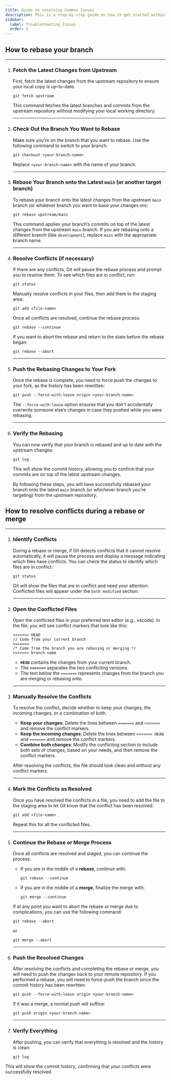```yaml
---
title: Guide to resolving Common Issues
description: This is a step-by-step guide on how to get started within the SplashKit Starlight Repo.
sidebar:
  label: Troubleshooting Issues
  order: 2
---
```



## How to rebase your branch

---

<Steps>

1. ### Fetch the Latest Changes from Upstream

    First, fetch the latest changes from the upstream repository to ensure your local copy is up-to-date.

    ```shell
    git fetch upstream
    ```

    This command fetches the latest branches and commits from the upstream repository without modifying
    your local working directory.

    ---

2. ### Check Out the Branch You Want to Rebase

    Make sure you’re on the branch that you want to rebase. Use the following command to switch to your branch:

    ```shell
    git checkout <your-branch-name>
    ```

    Replace `<your-branch-name>` with the name of your branch.

    ---

3. ### Rebase Your Branch onto the Latest `main` (or another target branch)

    To rebase your branch onto the latest changes from the upstream `main` branch (or whatever branch you
    want to base your changes on):

    ```shell
    git rebase upstream/main
    ```

    This command applies your branch’s commits on top of the latest changes from the upstream `main` branch.
    If you are rebasing onto a different branch (like `development`), replace `main` with the appropriate
    branch name.

    ---

4. ### Resolve Conflicts (if necessary)

    If there are any conflicts, Git will pause the rebase process and prompt you to resolve them. To see
    which files are in conflict, run:

    ```shell
    git status
    ```

    Manually resolve conflicts in your files, then add them to the staging area:

    ```shell
    git add <file-name>
    ```

    Once all conflicts are resolved, continue the rebase process:

    ```shell
    git rebase --continue
    ```

    If you want to abort the rebase and return to the state before the rebase began:

    ```shell
    git rebase --abort
    ```

    ---

5. ### Push the Rebasing Changes to Your Fork

    Once the rebase is complete, you need to force push the changes to your fork, as the history has
    been rewritten:

    ```shell
    git push --force-with-lease origin <your-branch-name>
    ```

    The `--force-with-lease` option ensures that you don't accidentally overwrite someone else’s changes
    in case they pushed while you were rebasing.

    ---

6. ### Verify the Rebasing

    You can now verify that your branch is rebased and up to date with the upstream changes:

    ```shell
    git log
    ```

    This will show the commit history, allowing you to confirm that your commits are on top of the latest
    upstream changes.

    By following these steps, you will have successfully rebased your branch onto the latest `main` branch
    (or whichever branch you're targeting) from the upstream repository.

</Steps>

## How to resolve conflicts during a rebase or merge

---

<Steps>

1. ### Identify Conflicts

    During a rebase or merge, if Git detects conflicts that it cannot resolve automatically, it will pause
    the process and display a message indicating which files have conflicts. You can check the status to
    identify which files are in conflict:

    ```shell
    git status
    ```

    Git will show the files that are in conflict and need your attention. Conflicted files will appear
    under the `both modified` section.

    ---

2. ### Open the Conflicted Files

    Open the conflicted files in your preferred text editor (e.g., vscode). In the file, you will see
    conflict markers that look like this:

    ```plaintext
    <<<<<<< HEAD
    // Code from your current branch
    =======
    /* Code from the branch you are rebasing or merging */
    >>>>>>> branch-name
    ```

    - **`HEAD`** contains the changes from your current branch.
    - The **`=======`** separates the two conflicting versions.
    - The text below the `=======` represents changes from the branch you are merging or rebasing onto.

    ---

3. ### Manually Resolve the Conflicts

    To resolve the conflict, decide whether to keep your changes, the incoming changes, or a combination
    of both.

    - **Keep your changes**: Delete the lines between `=======` and `>>>>>>>` and remove the conflict markers.
    - **Keep the incoming changes**: Delete the lines between `<<<<<<< HEAD` and `=======` and remove
    the conflict markers.
    - **Combine both changes**: Modify the conflicting section to include both sets of changes, based on
    your needs, and then remove the conflict markers.

    After resolving the conflicts, the file should look clean and without any conflict markers.

    ---

4. ### Mark the Conflicts as Resolved

    Once you have resolved the conflicts in a file, you need to add the file to the staging area to let
    Git know that the conflict has been resolved:

    ```shell
    git add <file-name>
    ```

    Repeat this for all the conflicted files.

    ---

5. ### Continue the Rebase or Merge Process

    Once all conflicts are resolved and staged, you can continue the process.

    - If you are in the middle of a **rebase**, continue with:

      ```shell
      git rebase --continue
      ```

    - If you are in the middle of a **merge**, finalize the merge with:

      ```shell
      git merge --continue
      ```

    If at any point you want to abort the rebase or merge due to complications, you can use the following
    command:

    ```shell
    git rebase --abort
    ```

    or

    ```shell
    git merge --abort
    ```

    ---

6. ### Push the Resolved Changes

    After resolving the conflicts and completing the rebase or merge, you will need to push the changes
    back to your remote repository. If you performed a rebase, you will need to force-push the branch
    since the commit history has been rewritten:

    ```shell
    git push --force-with-lease origin <your-branch-name>
    ```

    If it was a merge, a normal push will suffice:

    ```shell
    git push origin <your-branch-name>
    ```

    ---

7. ### Verify Everything

    After pushing, you can verify that everything is resolved and the history is clean:

    ```shell
    git log
    ```

</Steps>

This will show the commit history, confirming that your conflicts were successfully resolved.
